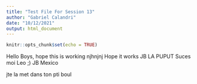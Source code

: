 ```yaml
---
title: "Test File For Session 13"
author: "Gabriel Calandri"
date: "10/12/2021"
output: html_document
---
```


```r
knitr::opts_chunk$set(echo = TRUE)
```

Hello Boys, hope this is working
njhnjnj
Hope it works 
JB LA PUPUT
Suces moi Leo ;)
JB Mexico

jte la met dans ton pti boul